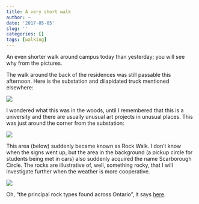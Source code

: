 ```yaml
---
title: A very short walk
author: ~
date: '2017-05-05'
slug: ''
categories: []
tags: [walking]
---
```


An even shorter walk around campus today than yesterday; you will see why from the pictures.

The walk around the back of the residences was still passable this afternoon. Here is the substation and dilapidated truck mentioned elsewhere:

![](/substation.jpg)

I wondered what this was in the woods, until I remembered that this is a university and there are usually unusual art projects in unusual places. This was just around the corner from the substation:

![](/art_project.jpg)

This area (below) suddenly became known as Rock Walk. I don't know when the signs went up, but the area in the background (a pickup circle for students being met in cars) also suddenly acquired the name Scarborough Circle. The rocks are illustrative of, well, something rocky, that I will investigate further when the weather is more cooperative. 

![](/rockwalk.jpg)

Oh, "the principal rock types found across Ontario", it says [here](http://www.utsc.utoronto.ca/aboutus/rock-walk). 